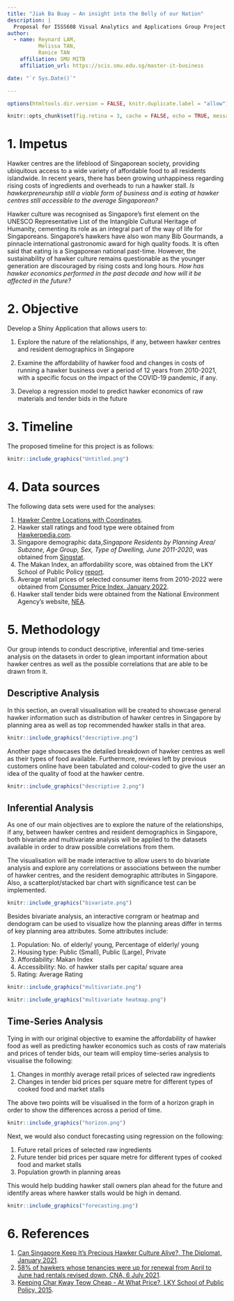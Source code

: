 ```yaml
---
title: "Jiak Ba Buay – An insight into the Belly of our Nation" 
description: | 
  Proposal for ISSS608 Visual Analytics and Applications Group Project 
author: 
  - name: Reynard LAM,
          Melissa TAN, 
          Ranice TAN 
    affiliation: SMU MITB 
    affiliation_url: https://scis.smu.edu.sg/master-it-business 

date: "`r Sys.Date()`"

---
```


```r

options(htmltools.dir.version = FALSE, knitr.duplicate.label = "allow") 

knitr::opts_chunk$set(fig.retina = 3, cache = FALSE, echo = TRUE, message = FALSE, warning = FALSE) 

``` 

# 1. Impetus 


Hawker centres are the lifeblood of Singaporean society, providing ubiquitous access to a wide variety of affordable food to all residents islandwide. In recent years, there has been growing unhappiness regarding rising costs of ingredients and overheads to run a hawker stall. *Is hawkerpreneurship still a viable form of business and is eating at hawker centres still accessible to the average Singaporean?* 

Hawker culture was recognised as Singapore’s first element on the UNESCO Representative List of the Intangible Cultural Heritage of Humanity, cementing its role as an integral part of the way of life for Singaporeans. Singapore’s hawkers have also won many Bib Gourmands, a pinnacle international gastronomic award for high quality foods. It is often said that eating is a Singaporean national past-time. However, the sustainability of hawker culture remains questionable as the younger generation are discouraged by rising costs and long hours. *How has hawker economics performed in the past decade and how will it be affected in the future?* 

 

# 2.	Objective 

Develop a Shiny Application that allows users to: 

 
1. Explore the nature of the relationships, if any, between hawker centres and resident demographics in Singapore 

2. Examine the affordability of hawker food and changes in costs of running a hawker business over a period of 12 years from 2010-2021, with a specific focus on the impact of the COVID-19 pandemic, if any. 

3.  Develop a regression model to predict hawker economics of raw materials and tender bids in the future 

 

# 3. Timeline 

 
The proposed timeline for this project is as follows: 

```r
knitr::include_graphics("Untitled.png")


```

# 4. Data sources 

The following data sets were used for the analyses: 

1. [Hawker Centre Locations with Coordinates](https://gist.github.com/raphodn/eecc3d8f6a5a04793385f44aa8304e30#file-hawker-centres-kml-csv). 
2. Hawker stall ratings and food type were obtained from [Hawkerpedia.com](https://www.hawkerpedia.com.sg/en/directories). 
3. Singapore demographic data,*Singapore Residents by Planning Area/ Subzone, Age Group, Sex, Type of Dwelling, June 2011-2020*, was obtained from [Singstat](https://www.singstat.gov.sg/find-data/search-by-theme/population/geographic-distribution/latest-data).  
4. The Makan Index, an affordability score, was obtained from the LKY School of Public Policy [report](https://lkyspp.nus.edu.sg/docs/default-source/ips/Report_Makan-Index-2nd-ed-final.pdf). 
5. Average retail prices of selected consumer items from 2010-2022 were obtained from [Consumer Price Index, January 2022](https://www.singstat.gov.sg/whats-new/latest-news/cpi-highlights). 
6. Hawker stall tender bids were obtained from the National Environment Agency's website, [NEA](https://www.nea.gov.sg/corporate-functions/resources/tender-notices). 


# 5. Methodology 

Our group intends to conduct descriptive, inferential and time-series analysis on the datasets in order to glean important information about hawker centres as well as the possible correlations that are able to be drawn from it.

## Descriptive Analysis

In this section, an overall visualisation will be created to showcase general hawker information such as distribution of hawker centres in Singapore by planning area as well as top recommended hawker stalls in that area. 

```r
knitr::include_graphics("descriptive.png")

```

Another page showcases the detailed breakdown of hawker centres as well as their types of food available. Furthermore, reviews left by previous customers online have been tabulated and colour-coded to give the user an idea of the quality of food at the hawker centre.

```r
knitr::include_graphics("descriptive 2.png")

```   


## Inferential Analysis

As one of our main objectives are to explore the nature of the relationships, if any, between hawker centres and resident demographics in Singapore, both bivariate and multivariate analysis will be applied to the datasets available in order to draw possible correlations from them.

The visualisation will be made interactive to allow users to do bivariate analysis and explore any correlations or associations between the number of hawker centres, and the resident demographic attributes in Singapore. Also, a scatterplot/stacked bar chart with significance test can be implemented. 

```r
knitr::include_graphics("bivariate.png")

```

Besides bivariate analysis, an interactive corrgram or heatmap and dendogram can be used to visualize how the planning areas differ in terms of key planning area attributes. Some attributes include:

1) Population: No. of elderly/ young, Percentage of elderly/ young
2) Housing type: Public (Small), Public (Large), Private
3) Affordability: Makan Index
4) Accessibility: No. of hawker stalls per capita/ square area
5) Rating: Average Rating


```r
knitr::include_graphics("multivariate.png")

```

```r
knitr::include_graphics("multivariate heatmap.png")

```


## Time-Series Analysis

Tying in with our original objective to examine the affordability of hawker food as well as predicting hawker economics such as costs of raw materials and prices of tender bids, our team will employ time-series analysis to visualise the following:

1) Changes in monthly average retail prices of selected raw ingredients
2) Changes in tender bid prices per square metre for different types of cooked food and market stalls

The above two points will be visualised in the form of a horizon graph in order to show the differences across a period of time.

```r
knitr::include_graphics("horizon.png")

```


Next, we would also conduct forecasting using regression on the following:

1) Future retail prices of selected raw ingredients
2) Future tender bid prices per square metre for different types of cooked food and market stalls
3) Population growth in planning areas

This would help budding hawker stall owners plan ahead for the future and identify areas where hawker stalls would be high in demand. 

```r
knitr::include_graphics("forecasting.png")

```


# 6. References 

 

1. [Can Singapore Keep It's Precious Hawker Culture Alive?, The  Diplomat, January 2021](https://thediplomat.com/2021/01/can-singapore-keep-its-precious-hawker-culture-alive/). 
2. [58% of hawkers whose tenancies were up for renewal from April to June had rentals revised down, CNA, 6 July 2021](https://www.channelnewsasia.com/singapore/hawker-centre-rent-increase-kf-seetoh-nea-amy-khor-1990721). 
3. [Keeping Char Kway Teow Cheap - At What Price?, LKY School of Public Policy, 2015](https://lkyspp.nus.edu.sg/docs/default-source/case-studies/hawker-centre-case-study.pdf?sfvrsn=2bc7960b_2). 